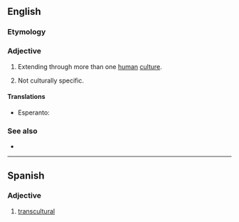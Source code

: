 ==English==

===Etymology===
{{prefix|en|trans|cultural}}

===Adjective===
{{head|en|adjective}}

# {{lb|en|sociology|anthropology}} Extending through more than one [[human]] [[culture]].
# Not culturally specific.

====Translations====
{{trans-top|extending through more than one human culture}}
{{trans-mid}}
{{trans-bottom}}

{{trans-top|not culturally specific}}
{{trans-mid}}
{{trans-bottom}}

{{checktrans-top}}
* Esperanto: {{t-check|eo|transkultura}}
{{trans-mid}}
{{trans-bottom}}

===See also===
* {{l|en|multicultural}}

----

==Spanish==

===Adjective===
{{es-adj-old|pl=transculturales}}

# [[#English|transcultural]]